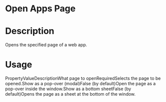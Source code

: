 ﻿# Open Apps Page

# Description

Opens the specified page of a web app.

# Usage

PropertyValueDescriptionWhat page to openRequiredSelects the page to be opened.Show as a pop-over (modal)False (by default)Open the page as a pop-over inside the window.Show as a bottom sheetFalse (by default)Opens the page as a sheet at the bottom of the window.

